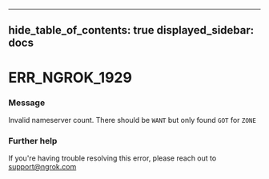 

---
hide_table_of_contents: true
displayed_sidebar: docs
---


# ERR_NGROK_1929

### Message
Invalid nameserver count. There should be `WANT` but only found `GOT` for `ZONE`

<ErrorDetails error="err_ngrok_1929" />



### Further help
If you're having trouble resolving this error, please reach out to [support@ngrok.com](mailto:support@ngrok.com?subject=Help%20with%20ERR_NGROK_1929)


